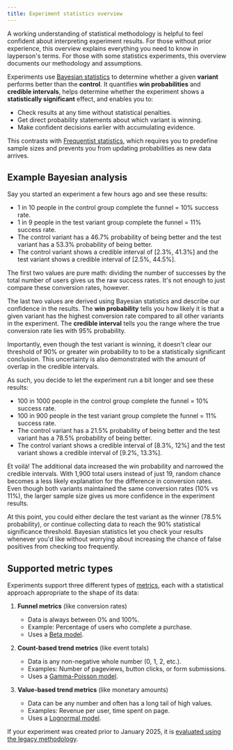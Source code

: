 ```yaml
---
title: Experiment statistics overview
---
```


A working understanding of statistical methodology is helpful to feel confident about interpreting experiment results. For those without prior experience, this overview explains everything you need to know in layperson's terms. For those with some statistics experiments, this overview documents our methodology and assumptions.

Experiments use [Bayesian statistics](https://en.wikipedia.org/wiki/Bayesian_statistics) to determine whether a given **variant** performs better than the **control**. It quantifies **win probabilities** and **credible intervals**, helps determine whether the experiment shows a **statistically significant** effect, and enables you to:

- Check results at any time without statistical penalties.
- Get direct probability statements about which variant is winning.
- Make confident decisions earlier with accumulating evidence.

This contrasts with [Frequentist statistics](https://en.wikipedia.org/wiki/Frequentist_inference), which requires you to predefine sample sizes and prevents you from updating probabilities as new data arrives.

## Example Bayesian analysis

Say you started an experiment a few hours ago and see these results:

- 1 in 10 people in the control group complete the funnel = 10% success rate.
- 1 in 9 people in the test variant group complete the funnel = 11% success rate.
- The control variant has a 46.7% probability of being better and the test variant has a 53.3% probability of being better.
- The control variant shows a credible interval of [2.3%, 41.3%] and the test variant shows a credible interval of [2.5%, 44.5%].

The first two values are pure math: dividing the number of successes by the total number of users gives us the raw success rates. It's not enough to just compare these conversion rates, however.

The last two values are derived using Bayesian statistics and describe our confidence in the results. The **win probability** tells you how likely it is that a given variant has the highest conversion rate compared to all other variants in the experiment. The **credible interval** tells you the range where the true conversion rate lies with 95% probability.

Importantly, even though the test variant is winning, it doesn't clear our threshold of 90% or greater win probability to to be a statistically significant conclusion. This uncertainty is also demonstrated with the amount of overlap in the credible intervals.

As such, you decide to let the experiment run a bit longer and see these results:

- 100 in 1000 people in the control group complete the funnel = 10% success rate.
- 100 in 900 people in the test variant group complete the funnel = 11% success rate.
- The control variant has a 21.5% probability of being better and the test variant has a 78.5% probability of being better.
- The control variant shows a credible interval of [8.3%, 12%] and the test variant shows a credible interval of [9.2%, 13.3%].

Et voilà! The additional data increased the win probability and narrowed the credible intervals. With 1,900 total users instead of just 19, random chance becomes a less likely explanation for the difference in conversion rates. Even though both variants maintained the same conversion rates (10% vs 11%), the larger sample size gives us more confidence in the experiment results. 

At this point, you could either declare the test variant as the winner (78.5% probability), or continue collecting data to reach the 90% statistical significance threshold. Bayesian statistics let you check your results whenever you'd like without worrying about increasing the chance of false positives from checking too frequently.

## Supported metric types

Experiments support three different types of [metrics](/docs/experiments/metrics), each with a statistical approach appropriate to the shape of its data:

1. **Funnel metrics** (like conversion rates)
   - Data is always between 0% and 100%.
   - Example: Percentage of users who complete a purchase.
   - Uses a [Beta model](/docs/experiments/funnels-statistics).

2. **Count-based trend metrics** (like event totals)
   - Data is any non-negative whole number (0, 1, 2, etc.).
   - Examples: Number of pageviews, button clicks, or form submissions.
   - Uses a [Gamma-Poisson model](/docs/experiments/trends-count-statistics).

3. **Value-based trend metrics** (like monetary amounts)
   - Data can be any number and often has a long tail of high values.
   - Examples: Revenue per user, time spent on page.
   - Uses a [Lognormal model](/docs/experiments/trends-continuous-statistics).

If your experiment was created prior to January 2025, it is [evaluated using the legacy methodology](/docs/experiments/legacy-methodology).